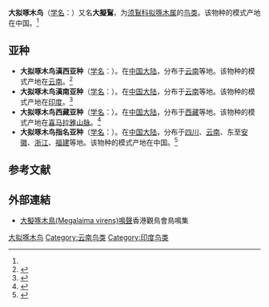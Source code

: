 {{Speciesbox
| name = 大拟啄木鸟
| status = LC
| status_system = IUCN3.1
| status_ref = <ref>{{IUCN|id=22681591 |title=''Psilopogon virens'' |assessors=[[BirdLife_International|BirdLife International]] |assessor-link=BirdLife International |version=2017.3 |year=2016 |accessdate=1 October 2016}} 数据库資料包含說明此物種被編入無危級別的原因</ref>
| image = Great Barbet .JPG
| genus = Megalaima
| species = virens
| authority = ([[皮耶特·博塔埃特|Boddaert]], 1783)<ref name='id2359'>{{cite web| url =http://www.bioinfo.cn/db05/BjdwSpecies.php?action=view&id=2359| title =大拟啄木鸟| work =《中国动物物种编目数据库》| publisher =中国科学院微生物研究所| author =中国科学院动物研究所| accessdate =2009-04-04| deadurl =yes| archiveurl =https://web.archive.org/web/20140202145254/http://www.bioinfo.cn/db05/BjdwSpecies.php?action=view&id=2359| archivedate =2014-02-02}}</ref>
}}

'''大拟啄木鸟'''（[[学名|学名]]：{{lang|la|''Megalaima virens''}}）又名'''大擬鴷'''，为[[须鴷科|须鴷科]][[拟啄木属|拟啄木属]]的[[鸟类|鸟类]]。该物种的模式产地在中国。<ref name='id2359'/>

==亚种==
*'''大拟啄木鸟滇西亚种'''（[[学名|学名]]：{{lang|la|''Megalaima virens clamator''}}）。在[[中国大陆|中国大陆]]，分布于[[云南|云南]]等地。该物种的模式产地在[[云南|云南]]。<ref name='id2360'>{{cite web| url =http://www.bioinfo.cn/db05/BjdwSpecies.php?action=view&id=2360| title =大拟啄木鸟滇西亚种| work =《中国动物物种编目数据库》| publisher =中国科学院微生物研究所| author =中国科学院动物研究所| accessdate =2009-04-04| deadurl =yes| archiveurl =https://web.archive.org/web/20160305035417/http://www.bioinfo.cn/db05/BjdwSpecies.php?action=view&id=2360| archivedate =2016-03-05}}</ref>
*'''大拟啄木鸟滇南亚种'''（[[学名|学名]]：{{lang|la|''Megalaima virens magnifica''}}）。在[[中国大陆|中国大陆]]，分布于[[云南|云南]]等地。该物种的模式产地在[[印度|印度]]。<ref name='id2361'>{{cite web| url =http://www.bioinfo.cn/db05/BjdwSpecies.php?action=view&id=2361| title =大拟啄木鸟滇南亚种| work =《中国动物物种编目数据库》| publisher =中国科学院微生物研究所| author =中国科学院动物研究所| accessdate =2009-04-04| deadurl =yes| archiveurl =https://web.archive.org/web/20160305060717/http://www.bioinfo.cn/db05/BjdwSpecies.php?action=view&id=2361| archivedate =2016-03-05}}</ref>
*'''大拟啄木鸟西藏亚种'''（[[学名|学名]]：{{lang|la|''Megalaima virens marshallorum''}}）。在[[中国大陆|中国大陆]]，分布于[[西藏|西藏]]等地。该物种的模式产地在[[喜马拉雅山脉|喜马拉雅山脉]]。<ref name='id2362'>{{cite web| url =http://www.bioinfo.cn/db05/BjdwSpecies.php?action=view&id=2362| title =大拟啄木鸟西藏亚种| work =《中国动物物种编目数据库》| publisher =中国科学院微生物研究所| author =中国科学院动物研究所| accessdate =2009-04-04| deadurl =yes| archiveurl =https://web.archive.org/web/20160305011506/http://www.bioinfo.cn/db05/BjdwSpecies.php?action=view&id=2362| archivedate =2016-03-05}}</ref>
*'''大拟啄木鸟指名亚种'''（[[学名|学名]]：{{lang|la|''Megalaima virens virens''}}）。在[[中国大陆|中国大陆]]，分布于[[四川|四川]]、[[云南|云南]]、东至[[安徽|安徽]]、[[浙江|浙江]]、[[福建|福建]]等地。该物种的模式产地在中国。<ref name='id2363'>{{cite web| url =http://www.bioinfo.cn/db05/BjdwSpecies.php?action=view&id=2363| title =大拟啄木鸟指名亚种| work =《中国动物物种编目数据库》| publisher =中国科学院微生物研究所| author =中国科学院动物研究所| accessdate =2009-04-04| deadurl =yes| archiveurl =https://web.archive.org/web/20131203122335/http://www.bioinfo.cn/db05/BjdwSpecies.php?action=view| archivedate =2013-12-03}}</ref>

== 参考文献 ==
{{reflist}}

==外部連結==
*[http://www.hkbws.org.hk/web/chi/birdcall/Gbarbet.wav 大擬啄木鳥(Megalaima virens)鳴聲]{{Wayback|url=http://www.hkbws.org.hk/web/chi/birdcall/Gbarbet.wav |date=20150810051239 }}香港觀鳥會鳥鳴集
{{Taxonbar|from=Q27074833}}

[[Category:拟啄木属|大拟啄木鸟]]
[[Category:云南鸟类|Category:云南鸟类]]
[[Category:印度鸟类|Category:印度鸟类]]